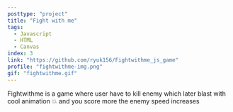 ```yaml
---
posttype: "project"
title: "Fight with me"
tags:
  - Javascript
  - HTML 
  - Canvas
index: 3
link: "https://github.com/ryuk156/Fightwithme_js_game"
profile: "fightwithme-img.png"
gif: "fightwithme.gif"
---
```


Fightwithme is a game where user have to kill enemy which later blast with cool animation 💥 and you score more the enemy speed increases
